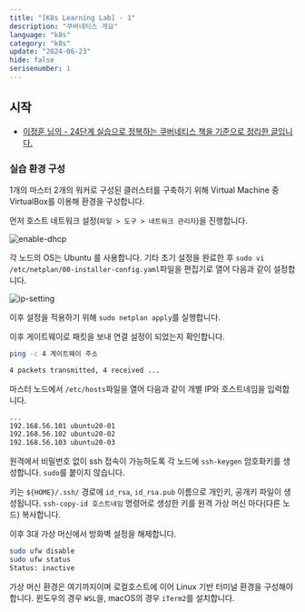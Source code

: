 ```yaml
---
title: "[K8s Learning Lab] - 1"
description: "쿠버네티스 개요"
language: "k8s"
category: "k8s"
update: "2024-06-23"
hide: false
serisenumber: 1
---
```


## 시작

- [이정훈 님의 - 24단계 실습으로 정복하는 쿠버네티스 책을 기준으로 정리한 글입니다.](https://m.yes24.com/Goods/Detail/115187666)

### 실습 환경 구성

1개의 마스터 2개의 워커로 구성된 클러스터를 구축하기 위해 Virtual Machine 중 VirtualBox를 이용해 환경을 구성합니다.

먼저 호스트 네트워크 설정(`파일 > 도구 > 네트워크 관리자`)을 진행합니다.

![enable-dhcp](/snippets/kube-learning/chap01/enable_dhcp.png)

각 노드의 OS는 Ubuntu 를 사용합니다. 기타 초기 설정을 완료한 후 `sudo vi /etc/netplan/00-installer-config.yaml`파일을 편집기로 열어 다음과 같이 설정합니다.

![ip-setting](/snippets/kube-learning/chap01/linux_ip_setting.png)

이후 설정을 적용하기 위해 `sudo netplan apply`를 실행합니다.

이후 게이트웨이로 패킷을 보내 연결 설정이 되었는지 확인합니다.

```bash
ping -c 4 게이트웨이 주소

4 packets transmitted, 4 received ...
```

마스터 노드에서 `/etc/hosts`파일을 열어 다음과 같이 개별 IP와 호스트네임을 입력합니다.

```bash
...
192.168.56.101 ubuntu20-01
192.168.56.102 ubuntu20-02
192.168.56.103 ubuntu20-03
```

원격에서 비밀번호 없이 ssh 접속이 가능하도록 각 노드에 `ssh-keygen` 암호화키를 생성합니다. `sudo`를 붙이지 않습니다.

키는 `${HOME}/.ssh/` 경로에 `id_rsa`, `id_rsa.pub` 이름으로 개인키, 공개키 파일이 생성됩니다. `ssh-copy-id 호스트네임` 명령어로 생성한 키를 원격 가상 머신 마다(다른 노드) 복사합니다.

이후 3대 가상 머신에서 방화벽 설정을 해제합니다.

```bash
sudo ufw disable
sudo ufw status
Status: inactive
```

가상 머신 환경은 여기까지이며 로컬호스트에 이어 Linux 기반 터미널 환경을 구성해야 합니다. 윈도우의 경우 `WSL`을, macOS의 경우 `iTerm2`를 설치합니다.
